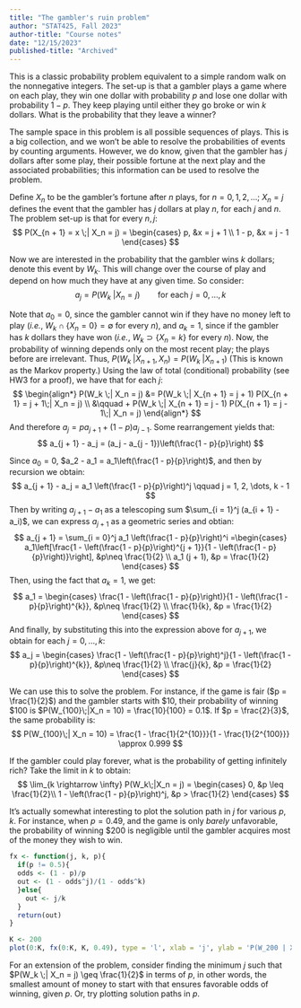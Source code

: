 ```yaml
---
title: "The gambler's ruin problem"
author: "STAT425, Fall 2023"
author-title: "Course notes"
date: "12/15/2023"
published-title: "Archived"
---
```


This is a classic probability problem equivalent to a simple random walk on the nonnegative integers. The set-up is that a gambler plays a game where on each play, they win one dollar with probability $p$ and lose one dollar with probability $1-p$. They keep playing until either they go broke or win $k$ dollars. What is the probability that they leave a winner?

The sample space in this problem is all possible sequences of plays. This is a big collection, and we won't be able to resolve the probabilities of events by counting arguments. However, we do know, given that the gambler has $j$ dollars after some play, their possible fortune at the next play and the associated probabilities; this information can be used to resolve the problem.

Define $X_n$ to be the gambler's fortune after $n$ plays, for $n = 0, 1, 2, \dots$; $X_n = j$ defines the event that the gambler has $j$ dollars at play $n$, for each $j$ and $n$. The problem set-up is that for every $n, j$:
$$
P(X_{n + 1} = x \;| X_n = j) 
= \begin{cases}
  p, &x = j + 1 \\
  1 - p, &x = j - 1
\end{cases}
$$

Now we are interested in the probability that the gambler wins $k$ dollars; denote this event by $W_k$. This will change over the course of play and depend on how much they have at any given time. So consider:
$$
a_j = P(W_k \;| X_n = j)
\qquad\text{for each } j = 0, \dots, k
$$

Note that $a_0 = 0$, since the gambler cannot win if they have no money left to play (*i.e.*, $W_k \cap \{X_n = 0\} = \emptyset$ for every $n$), and $a_k = 1$, since if the gambler has $k$ dollars they have won (*i.e.*, $W_k \supset \{X_n = k\}$ for every $n$). Now, the probability of winning depends only on the most recent play; the plays before are irrelevant. Thus, $P(W_k \;| X_{n + 1}, X_n) = P(W_k \;| X_{n + 1})$ (This is known as the Markov property.) Using the law of total (conditional) probability (see HW3 for a proof), we have that for each $j$:
$$
\begin{align*}
P(W_k \;| X_n = j) 
&= P(W_k \;| X_{n + 1} = j + 1) P(X_{n + 1} = j + 1\;| X_n = j) \\
&\qquad + P(W_k \;| X_{n + 1} = j - 1) P(X_{n + 1} = j - 1\;| X_n = j)
\end{align*}
$$
And therefore $a_j = pa_{j + 1} + (1 - p)a_{j - 1}$. Some rearrangement yields that:
$$
a_{j + 1} - a_j = (a_j - a_{j - 1})\left(\frac{1 - p}{p}\right)
$$

Since $a_0 = 0$, $a_2 - a_1 = a_1\left(\frac{1 - p}{p}\right)$, and then by recursion we obtain:
$$
a_{j + 1} - a_j = a_1 \left(\frac{1 - p}{p}\right)^j 
\qquad j = 1, 2, \dots, k - 1
$$
Then by writing $a_{j + 1} - a_1$ as a telescoping sum $\sum_{i = 1}^j (a_{i + 1} - a_i)$, we can express $a_{j + 1}$ as a geometric series and obtian:
$$
a_{j + 1} = \sum_{i = 0}^j a_1 \left(\frac{1 - p}{p}\right)^i 
=\begin{cases}
a_1\left[\frac{1 - \left(\frac{1 - p}{p}\right)^{j + 1}}{1 - \left(\frac{1 - p}{p}\right)}\right], &p\neq \frac{1}{2} \\
a_1 (j + 1), &p = \frac{1}{2}
\end{cases}
$$
Then, using the fact that $a_k = 1$, we get:
$$
a_1 = \begin{cases}
\frac{1 - \left(\frac{1 - p}{p}\right)}{1 - \left(\frac{1 - p}{p}\right)^{k}}, &p\neq \frac{1}{2} \\
\frac{1}{k}, &p = \frac{1}{2}
\end{cases}
$$
And finally, by substituting this into the expression above for $a_{j + 1}$, we obtain for each $j = 0, \dots, k$:
$$
a_j = \begin{cases}
\frac{1 - \left(\frac{1 - p}{p}\right)^j}{1 - \left(\frac{1 - p}{p}\right)^{k}}, &p\neq \frac{1}{2} \\
\frac{j}{k}, &p = \frac{1}{2}
\end{cases}
$$

We can use this to solve the problem. For instance, if the game is fair ($p = \frac{1}{2}$) and the gambler starts with \$10, their probability of winning \$100 is $P(W_{100}\;|X_n = 10) = \frac{10}{100} = 0.1$. If $p = \frac{2}{3}$, the same probability is:
$$
P(W_{100}\;| X_n = 10) = \frac{1 - \frac{1}{2^{10}}}{1 - \frac{1}{2^{100}}} \approx 0.999
$$

If the gambler could play forever, what is the probability of getting infinitely rich? Take the limit in $k$ to obtain:
$$
\lim_{k \rightarrow \infty} P(W_k\;|X_n = j) 
= \begin{cases}
0, &p \leq \frac{1}{2}\\
1 - \left(\frac{1 - p}{p}\right)^j, &p > \frac{1}{2}
\end{cases}
$$


It's actually somewhat interesting to plot the solution path in $j$ for various $p, k$. For instance, when $p = 0.49$, and the game is only *barely* unfavorable, the probability of winning \$200 is negligible until the gambler acquires most of the money they wish to win.

```r
fx <- function(j, k, p){
  if(p != 0.5){
  odds <- (1 - p)/p
  out <- (1 - odds^j)/(1 - odds^k)
  }else{
    out <- j/k
  }
  return(out)
}

K <- 200
plot(0:K, fx(0:K, K, 0.49), type = 'l', xlab = 'j', ylab = 'P(W_200 | X_n = j)', main = 'p = 0.499')
```

For an extension of the problem, consider finding the minimum $j$ such that $P(W_k \;| X_n = j) \geq \frac{1}{2}$ in terms of $p$, in other words, the smallest amount of money to start with that ensures favorable odds of winning, given $p$. Or, try plotting solution paths in $p$.